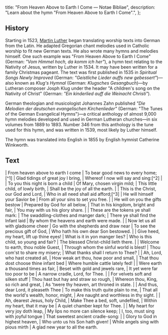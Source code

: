   title: "From Heaven Above to Earth I Come — Notae Bibliae",
  description: "Learn about the hymn \"From Heaven Above to Earth I Come\".",
};

<Initial text="From Heaven Above to Earth I Come" />

## History

Starting in 1523, [Martin Luther](/meditations/a-brief-history-of-the-reformation-part-3#martin-luther) began translating worship texts into German from the Latin. He adapted Gregorian chant melodies used in Catholic worship to fit new German texts. He also wrote many hymns and melodies himself. One such example was "From Heaven Above to Earth I Come" (German: *"Vom Himmel hoch, da komm ich her"*), a hymn text relating to the Nativity of Jesus, written by Luther in 1534. It may have been written for a family Christmas pageant. The text was first published in 1535 in *Spiritual Songs Newly Improved* (German: *"Geistliche Lieder auffs new gebessert"*)—also known as *Klug's Hymnal* (German: *Klugsches Gesangbuch*)—by Lutheran composer Josph Klug under the header "A children's song on the Nativity of Christ" (German: *"Ein kinderlied auff die Weinacht Christi"*).

German theologian and musicologist Johannes Zahn published *"Die Melodien der deutschen evangelischen Kirchenlieder"* (German: "The Tunes of the German Evangelical Hymns")—a critical anthology of almost 9,000 hymn melodies developed and used in German Lutheran churches—in six volumes from 1889 to 1893. Number 346 from this anthology is the tune used for this hymn, and was written in 1539, most likely by Luther himself.

The hymn was translated into English in 1855 by English hymnist Catherine Winkworth.

## Text

<Poetry>
|  From heaven above to earth I come
|  To bear good news to every home;[^1]
|  Glad tidings of great joy I bring,
|  Whereof I now will say and sing:[^2]
|
|  To you this night is born a child
|  Of Mary, chosen virgin mild;
|  This little child, of lowly birth,
|  Shall be the joy of all the earth.
|
|  This is the Christ, our God and Lord,
|  Who in all need shall aid afford;[^3]
|  He will himself your Savior be
|  From all your sins to set you free.
|
|  He will on you the gifts bestow
|  Prepared by God for all below,
|  That in his kingdom, bright and fair,
|  You may with us his glory share.
|
|  These are the tokens ye shall mark:
|  The swaddling-clothes and manger dark;
|  There ye shall find the Infant laid
|  By whom the heavens and earth were made.
|
|  Now let us all with gladsome cheer
|  Go with the shepherds and draw near
|  To see the precious gift of God,
|  Who hath his own dear Son bestowed.
|
|  Give heed, my heart, lift up thine eyes!
|  What is it in yon manger lies?
|  Who is this child, so young and fair?
|  The blessed Christ-child lieth there.
|
|  Welcome to earth, thou noble Guest,
|  Through whom the sinful world is blest!
|  Thou com'st to share my misery;
|  What thanks shall I return to Thee?
|
|  Ah, Lord, who hast created all,
|  How weak art thou, how poor and small,
|  That thou dost choose thine infant bed
|  Where humble cattle lately fed!
|
|  Were earth a thousand times as fair,
|  Beset with gold and jewels rare,
|  It yet were far too poor to be
|  A narrow cradle, Lord, for Thee.
|
|  For velvets soft and silken stuff
|  Thou hast but hay and straw so rough,
|  Whereon thou, King, so rich and great,
|  As 'twere thy heaven, art throned in state.
|
|  And thus, dear Lord, it pleaseth Thee
|  To make this truth quite plain to me,
|  That all the world's wealth, honor, might,
|  Are naught and worthless in thy sight.
|
|  Ah, dearest Jesus, holy Child,
|  Make Thee a bed, soft, undefiled,
|  Within my heart, that it may be
|  A quiet chamber kept for Thee.
|
|  My heart for very joy doth leap,
|  My lips no more can silence keep;
|  I, too, must sing with joyful tongue
|  That sweetest ancient cradle-song:
|
|  Glory to God in highest heaven,
|  Who unto us his Son hath given!
|  While angels sing with pious mirth
|  A glad new year to all the earth.
</Poetry>

[^1]: Or "To bring good news to everyone"
[^2]: Or "To all the world and gladly sing"
[^3]: Or "Within all need shall aid afford"
